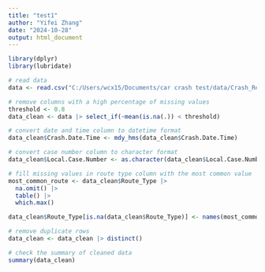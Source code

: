 ```yaml
---
title: "test1"
author: "Yifei Zhang"
date: "2024-10-28"
output: html_document
---
```


```r
library(dplyr)
library(lubridate)

# read data
data <- read.csv("C:/Users/wcx15/Documents/car crash test/data/Crash_Reporting_-_Drivers_Data.csv", stringsAsFactors = FALSE)

# remove columns with a high percentage of missing values
threshold <- 0.8
data_clean <- data |> select_if(~mean(is.na(.)) < threshold)

# convert date and time column to datetime format
data_clean$Crash.Date.Time <- mdy_hms(data_clean$Crash.Date.Time)

# convert case number column to character format
data_clean$Local.Case.Number <- as.character(data_clean$Local.Case.Number)

# fill missing values in route type column with the most common value
most_common_route <- data_clean$Route_Type |> 
  na.omit() |>
  table() |> 
  which.max()

data_clean$Route_Type[is.na(data_clean$Route_Type)] <- names(most_common_route)

# remove duplicate rows
data_clean <- data_clean |> distinct()

# check the summary of cleaned data
summary(data_clean)


```
